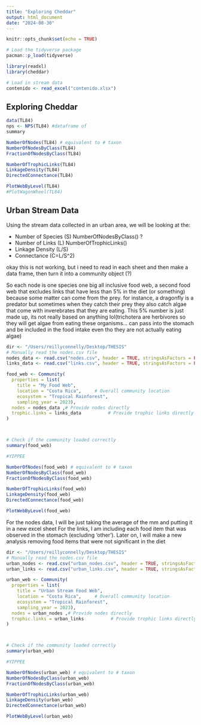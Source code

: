 ```yaml
---
title: "Exploring Cheddar"
output: html_document
date: "2024-08-30"
---
```


```r
knitr::opts_chunk$set(echo = TRUE)

# Load the tidyverse package
pacman::p_load(tidyverse)

library(readxl)
library(cheddar)

# Load in stream data 
contenido <- read_excel("contenido.xlsx")
```

## Exploring Cheddar

```r
data(TL84)
nps <- NPS(TL84) #dataframe of 
summary

NumberOfNodes(TL84) # equivalent to # taxon
NumberOfNodesByClass(TL84)
FractionOfNodesByClass(TL84)

NumberOfTrophicLinks(TL84)
LinkageDensity(TL84)
DirectedConnectance(TL84)

PlotWebByLevel(TL84)
#PlotWagonWheel(TL84)
```

## Urban Stream Data 
Using the stream data collected in an urban area, we will be looking at the:

- Number of Species (S) NumberOfNodesByClass() ?
- Number of Links (L) NumberOfTrophicLinks()
- Linkage Density (L/S) 
- Connectance (C=L/S^2)

okay this is not working, but i need to read in each sheet and then make a data frame, then turn it into a community object (?)

So each node is one species 
one big all inclusive food web, a second food web that excludes links that have less than 5% in the diet (or something) because some matter can come from the prey. for instance, a dragonfly is a predator but sometimes when they catch their prey they also catch algae that come with inverebrates that they are eating. This 5% number is just made up, its not really based on anything lol(trichotera are herbivores so they will get algae from eating these organisms... can pass into the stomach and be included in the food intake even tho they are not actually eating algae)

```r
dir <- "/Users/reillyconnelly/Desktop/THESIS"
# Manually read the nodes.csv file
nodes_data <- read.csv("nodes.csv", header = TRUE, stringsAsFactors = FALSE) #species column must be named "node'
links_data <- read.csv("links.csv", header = TRUE, stringsAsFactors = FALSE) #columns must be named 'resource' and 'consumer'

food_web <- Community(
  properties = list(
    title = "My Food Web",
    location = "Costa Rica",     # Overall community location
    ecosystem = "Tropical Rainforest",
    sampling_year = 2023),
  nodes = nodes_data ,# Provide nodes directly
  trophic.links = links_data          # Provide trophic links directly
)



# Check if the community loaded correctly
summary(food_web)

#YIPPEE

NumberOfNodes(food_web) # equivalent to # taxon
NumberOfNodesByClass(food_web)
FractionOfNodesByClass(food_web)

NumberOfTrophicLinks(food_web)
LinkageDensity(food_web)
DirectedConnectance(food_web)

PlotWebByLevel(food_web)
```
For the nodes data, I will be just taking the average of the mm and putting it in a new excel sheet 
For the links, I am including each food item that was observed in the stomach (excluding 'other'). Later on, I will make a new analysis removing food items that were not significant in the diet

```r
dir <- "/Users/reillyconnelly/Desktop/THESIS"
# Manually read the nodes.csv file
urban_nodes <- read.csv("urban_nodes.csv", header = TRUE, stringsAsFactors = FALSE) 
urban_links <- read.csv("urban_links.csv", header = TRUE, stringsAsFactors = FALSE)

urban_web <- Community(
  properties = list(
    title = "Urban Stream Food Web",
    location = "Costa Rica",     # Overall community location
    ecosystem = "Tropical Rainforest",
    sampling_year = 2023),
  nodes = urban_nodes ,# Provide nodes directly
  trophic.links = urban_links          # Provide trophic links directly
)



# Check if the community loaded correctly
summary(urban_web)

#YIPPEE

NumberOfNodes(urban_web) # equivalent to # taxon
NumberOfNodesByClass(urban_web)
FractionOfNodesByClass(urban_web)

NumberOfTrophicLinks(urban_web)
LinkageDensity(urban_web)
DirectedConnectance(urban_web)

PlotWebByLevel(urban_web)
```

